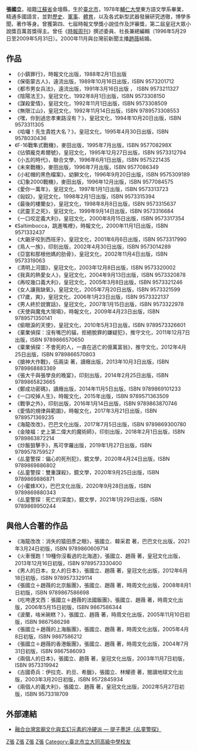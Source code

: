 {{Multiple issues|
{{Missing information|1=生平經歷|time=2020-01-18T14:07:28+00:00}}
{{Trivia|time=2020-01-18T14:07:28+00:00}}
{{BLP unsourced|time=2009-01-06T05:43:18+00:00}}
}}
{{otheruses|other=同名中國演員|張國立}}
{{Infobox writer 
| 原文名称 = 
| 图像     = Chang Kuo-li Taiwanese writer-DSC 6644.JPG
| 图像大小 = 225px
| 图像说明 = 
| 姓名     = 張國立
| 字       = 
| 号       = 
| 笔名     = 
| 原名     = 
| 出生     = {{Birth date and age|1955|3|26}} 
| 出生地点 = {{ROC}}[[臺北市|臺北市]]
| 逝世     = 
| 逝世地点 = 
| 居处     = 
| 职业     = [[作家|作家]]
| 国籍     = {{ROC}}
| 种族     = 
| 公民权   = 
| 教育程度 = 輔仁大學東方語文學系
| 母校     = 
| 创作时期 = 
| 体裁     = 
| 主题     = 
| 文学运动 = 
| 代表作   =
*《F-16戰隼式戰機》
*《佔領龐克希爾號》
*《小五的時代》
*《愛你一萬年》
*《匈奴》
*《最後的樓蘭女》 
*《清明上河圖》
*《女人讓我缺氧》
*《17歲，爽》
*《男人終於說實話》
*《天使與魔鬼大現場》
*張國立+趙薇兩個人及飯團系列
*《棄業偵探》系列
*伍兩柒作品系列
*《乩童警探》系列
| 配偶     = [[趙薇_(台灣主播)|趙薇]]
| 伴侣     = 
| 子女     = 一女
| 亲属     = 
| 受影响于 = 
| 施影响于 = 
| 奖项     = 第二屆皇冠大眾小說獎百萬首獎《匈奴》
| 官方网   = 
| 签名     =  
}}

'''張國立'''{{BD|1955年|3月26日|||Z張}}，祖籍[[江蘇省|江蘇省]]金壇縣，生於[[臺北市|臺北市]]，1978年[[輔仁大學|輔仁大學]]東方語文學系畢業，精通多國語言，並對[[歷史|歷史]]、[[軍事|軍事]]、[[體育|體育]]，以及各式新型武器發展研究透徹，博學多聞，著作等身。曾獲第四、七屆時報文學獎小說佳作及評審獎，第二屆皇冠大眾小說獎百萬首獎得主。曾任《[[時報周刊|時報周刊]]》撰述委員、社長兼總編輯（1996年5月29日至2009年5月31日）。2000年11月與台灣前新聞主播[[趙薇_(台灣主播)|趙薇]]結婚。

==作品==
*《小鎮罪行》，時報文化出版，1988年2月1日出版
*《保衛蒙古人》，遠流出版，1989年10月16日出版，ISBN 9573201712
*《都市男女兵法》，遠流出版，1991年3月16日出版 ， ISBN 9573211327
*《陰陽法王》，皇冠文化，1992年8月1日出版，ISBN 9573308150
*《謀殺愛情》，皇冠文化，1992年11月1日出版，ISBN 9573308509
*《無限江山》，皇冠文化，1992年11月14日出版，ISBN 9789573308553
*《嘿，你到過忠孝東路沒有？》，皇冠文化，1994年10月20日出版，ISBN 9573311305
*《哈囉！先生貴姓大名？》，皇冠文化，1995年4月30日出版，ISBN 9578030436
*《F-16戰隼式戰機》，麥田出版，1995年7月出版，ISBN 957708298X
*《佔領龐克希爾號》，皇冠文化，1995年12月27日出版，ISBN 9573312794 
*《小五的時代》，聯合文學，1996年6月1日出版，ISBN 9575221435
*《未來戰機》，麥田出版，1996年7月出版，ISBN 9577086349
*《小紅帽的黑色檔案》，幼獅文化，1996年9月20日出版，ISBN 9575309189
*《幻象2000戰機》，麥田出版，1996年12月出版，ISBN 9577084575
*《愛你一萬年》，皇冠文化，1997年1月1日出版，ISBN 9573313723 
*《匈奴》，皇冠文化，1998年2月1日出版，ISBN 9573315394
*《最後的樓蘭女》，皇冠文化，1998年8月8日出版，ISBN 9573315637 
*《武靈王之死》，皇冠文化，1999年9月14日出版，ISBN 9573316684
*《一口咬定義大利》，皇冠文化，2000年8月15日出版，ISBN 9573317354
*《Saltimbocca，跳進嘴裡》，時報文化，2000年11月1日出版，ISBN 9571332437 
*《大齙牙咬到西班牙》，皇冠文化，2001年6月6日出版，ISBN 9573317990
*《鳥人一族》，印刻出版，2002年4月30日出版，ISBN 9573014289
*《亞當和那根他媽的肋骨》，皇冠文化，2002年11月4日出版，ISBN 9573319063
*《清明上河圖》，皇冠文化，2003年12月8日出版，ISBN 9573320002
*《我真的熱愛女人》，皇冠文化，2004年9月13日出版，ISBN 9573320878
*《再咬幾口義大利》，皇冠文化，2005年3月8日出版，ISBN 9573321246
*《女人讓我缺氧》，皇冠文化，2005年7月20日出版，ISBN 9573321599
*《17歲，爽》，皇冠文化，2006年1月23日出版，ISBN 9573322137
*《男人終於說實話》，皇冠文化，2007年1月15日出版，ISBN 9573322978
*《天使與魔鬼大現場》，時報文化，2009年4月23日出版，ISBN 9789571350141
*《偷眼淚的天使》，皇冠文化，2010年5月3日出版，ISBN 9789573326601
*《棄業偵探：沒有嘴巴的貓，拒絕脫罪的嫌疑犯》，推守文化，2011年12月7日出版，ISBN 9789866570650
*《棄業偵探：不會死的人，一直在逃亡的億萬富翁》，推守文化，2012年4月25日出版，ISBN 9789866570803
*《搶神大作戰》，伍兩柒 著，讀癮出版，2013年10月3日出版，ISBN 9789868883369
*《張大千與張學良的晚宴》，印刻出版，2014年2月25日出版，ISBN 9789865823665
*《鄭成功密碼》，讀癮出版，2014年11月5日出版，ISBN 9789869101233
*《一口咬掉人生》，時報文化，2015年出版，ISBN 9789571363509
*《戰爭之外》，印刻出版，2016年1月14日出版，ISBN 9789863870746
*《愛情的規律與範圍》，時報文化，2017年3月21日出版，ISBN 9789571369235
*《海龍改改》，巴巴文化出版，2017年7月5日出版，ISBN 9789869300780
*《金陵福：史上第二偉大的魔術師》，印刻出版，2018年2月1日出版，ISBN 9789863872214
*《炒飯狙擊手》，馬可孛羅出版，2019年1月27日出版，ISBN 9789578759527
*《乩童警探：偏心的死刑犯》，鏡文學，2020年4月24日出版，ISBN 9789869886802
*《乩童警探：雙重謀殺》，鏡文學，2020年9月25日出版，ISBN 9789869886871
*《小蜜蜂XX》，巴巴文化出版，2020年9月28日出版，ISBN 9789869880343
*《乩童警探：死亡的深度》，鏡文學，2021年1月29日出版，ISBN 9789869950244

==與他人合著的作品==
*《海龍改改：消失的猿田彥之眼》，張國立、韓采君 著，巴巴文化出版，2021年3月24日初版，ISBN 9789860609714
*《火車慢跑！19種你沒看過的北海道》，張國立、趙薇 著，皇冠文化出版，2013年12月16日初版，ISBN 9789573330400
*《男人的日本，女人的日本》，張國立、趙薇 著，皇冠文化出版，2012年6月18日初版，ISBN 9789573329114
*《張國立＋趙薇的北京飯團》，張國立、趙薇 著，時周文化出版，2008年8月1日初版，ISBN 9789867586698
*《吃垮達文西：張國立＋趙薇的法國飯團》，張國立、趙薇 著，時周文化出版，2006年5月15日初版，ISBN 9867586344
*《波蘭，啥米碗糕？》，張國立、趙薇 著，時周文化出版，2005年11月10日初版，ISBN 9867586298
*《張國立＋趙薇的上海飯團》，張國立、趙薇 著，時周文化出版，2005年4月8日初版，ISBN 9867586212
*《張國立＋趙薇的香港飯團》，張國立、趙薇 著，時周文化出版，2004年7月31日初版，ISBN 9867586093
*《兩個人的日本》，張國立、趙薇 著，皇冠文化出版，2003年11月7日初版，ISBN 9573319942
*《古國奇兵：伊拉克、約旦、希臘》，張國立、林耀德 著，閱讀地球文化出版，2003年3月20日初版，ISBN 9572845934
*《兩個人的義大利》，張國立、趙薇 著，皇冠文化出版，2002年5月27日初版，ISBN 9573318709

==外部連結==
* [https://www.mirrorfiction.com/zh-Hant/news/390 融合台灣宮廟文化與玄幻元素的冷硬派 — 提子墨評《乩童警探》]

[[Category:台灣作家|Z張]]
[[Category:江蘇裔台灣人|Z張]]
[[Category:台北市人|Z張]]
[[Category:輔仁大學校友|Z張]]
[[Category:臺北市立大同高級中學校友|Category:臺北市立大同高級中學校友]]